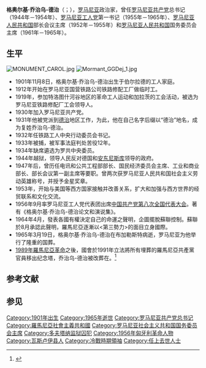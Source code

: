 {{noteTA
|1=zh-cn:乔治;zh-tw:喬治;zh-hk:佐治;
}}
{{Infobox Officeholder
| name= 格奥尔基·乔治乌-德治
| original_name = {{lang|ro|Gheorghe Gheorghiu-Dej}}
| image = Gheorghe Gheorghiu-Dej1.jpg
| imagesize= 150px
| nationality= {{flag|ROU|1965}}
| country= {{ROU}}
| order = 8
| office =罗马尼亚共产党中央委员会总书记
| term_start=1944年10月19日
| term_end=1954年4月19日
| predecessor=[[斯特凡·福里什|斯特凡·福里什]]
| successor= [[格奥尔基·阿波斯托尔|格奥尔基·阿波斯托尔]]
| term_start1 = {{Start date|1955|9|30|df=y}}
| term_end1 = 1965年3月19日
| predecessor1 = [[格奥尔基·阿波斯托尔|格奥尔基·阿波斯托尔]]
| successor1 = [[尼古拉·齐奥塞斯库|尼古拉·齐奥塞斯库]]
| order2 = 4
| office2= 罗马尼亚社会主义共和国国务委员会主席
| term_start2= 1961年3月25日
| term_end2= 1965年3月19日<br />（{{age in years and days|1961|3|25|1965|3|19|age=no}}）
| predecessor2= [[扬·格奥尔基·毛雷尔|扬·格奥尔基·毛雷尔]]
| successor2= [[基伏·斯托伊卡|基伏·斯托伊卡]]
| order3 = 2
| office3=罗马尼亚总理
| term_start3= 1952年6月2日
| term_end3= 1955年10月4日<br />（{{age in years and days|1952|6|2|1955|10|4|age=no}}）
| predecessor3= [[彼得鲁·格罗查|彼得鲁·格罗查]]
| successor3= [[基伏·斯托伊卡|基伏·斯托伊卡]]
| birth_date={{birth date|1901|11|8}}
| birth_place={{flag|Kingdom of Romania}}[[伯尔拉德|伯尔拉德]]
| death_date={{death date and age|1965|3|19|1901|11|8}}
| death_place={{flag|罗马尼亚社会主义共和国}}[[布加勒斯特|布加勒斯特]]
| spouse= {{link-en|玛丽亚·阿列克谢|Maria Alexe}}
| children=
| party= [[罗马尼亚共产党|罗马尼亚共产党]]
| religion= [[无神论|无]]
| signature= 
}}
{{馬克思列寧主義}}
'''格奥尔基·乔治乌-德治'''（{{lang-ro|Gheorghe Gheorghiu-Dej}}；{{bd|1901年|11月8日|1965年|3月19日|}}），[[罗马尼亚|罗马尼亚]]政治家，曾任[[罗马尼亚共产党|罗马尼亚共产党]]总书记（1944年－1954年）、[[罗马尼亚工人党|罗马尼亚工人党]]第一书记（1955年－1965年）、[[罗马尼亚人民共和国|罗马尼亚人民共和国]]部长会议主席（1952年－1955年）和[[罗马尼亚人民共和国|罗马尼亚人民共和国]]国务委员会主席（1961年－1965年）。

== 生平 ==
[[File:MONUMENT_CAROL.jpg|thumb]]
[[File:Mormant_GGDej_1.jpg|thumb]]
* 1901年11月8日，格奥尔基·乔治乌-德治出生于伯尔拉德的工人家庭。
* 1912年开始在罗马尼亚国营铁路公司铁路修配工厂做临时工。
* 1919年，参加特洛图什河谷地区的革命工人运动和加拉茨的工会活动，被选为罗马尼亚铁路修配厂工会领导人。
* 1930年加入罗马尼亚共产党。
* 1931年他被党派到[[代日|德治]]地区工作，为此，他在自己名字后缀以“德治”地名，成为复姓乔治乌-德治。
* 1932年任铁路工人中央行动委员会书记。
* 1933年被捕，被军事法庭判处苦役12年。
* 1934年缺席遴选为罗共中央委员。
* 1944年越狱，领导人民反对德国和[[安东尼斯库|安东尼斯库]]领导的政府。
* 1947年后，曾历任电讯和公共工程部部长、国民经济委员会主席、工业和商业部长、部长会议第一副主席等要职。曾两次获罗马尼亚人民共和国社会主义劳动英雄称号，并授予金星奖章。
* 1953年，开始与美国等西方国家接触并改善关系，扩大和加强与西方世界的经贸联系和文化交流。
* 1956年9月率罗马尼亚工人党代表团出席[[中国共产党第八次全国代表大会|中国共产党第八次全国代表大会]]。著有《格奥尔基·乔治乌-德治论文和演说集》。
*1964年4月，發表各國有權決定自己的命運之聲明，企圖擺脫蘇聯控制。蘇聯於8月承認此聲明，羅馬尼亞逐漸以<第三勢力>的面目立身國際。
* 1965年3月19日，格奥尔基·乔治乌-德治在布加勒斯特病逝，罗马尼亚为他举行了隆重的国葬。
* [[1989年羅馬尼亞革命|1989年羅馬尼亞革命]]之後，國會於1991年立法將所有埋葬的羅馬尼亞共產黨官員移出纪念塔，乔治乌-德治被改葬在{{link-en|贝卢公墓|Bellu Cemetery}}。<ref name="StanVancea2015">{{cite book|author1=Lavinia Stan|author2=Diane Vancea|title=''Post-Communist Romania at Twenty-Five: Linking Past, Present, and Future''|url=http://books.google.com/books?id=I2zHCQAAQBAJ&pg=PA46|date=24 June 2015|publisher=Lexington Books|isbn=978-1-4985-0110-1|pages=46}}</ref>

==参考文献==
{{reflist}}
==参见==
{{start box}}
{{succession box|[[扬·格奥尔基·毛雷尔|扬·格奥尔基·毛雷尔]]|[[基伏·斯托伊卡|基伏·斯托伊卡]]|[[File:Coat_of_arms_of_the_Socialist_Republic_of_Romania.svg|22px]][[罗马尼亚社会主义共和国|罗马尼亚社会主义共和国]][[罗马尼亚总统|国务委员会主席]]|1961年－1965年}}
{{succession box|[[格奥尔基·阿波斯托尔|格奥尔基·阿波斯托尔]]|[[尼古拉·齐奥塞斯库|尼古拉·齐奥塞斯库]]|[[File:Coat_of_arms_of_PCR.svg|22px]][[罗马尼亚共产党|罗马尼亚共产党]]中央委员会总书记|1955年－1965年}}
{{succession box|[[佩特鲁·格罗查|佩特鲁·格罗查]]|[[基伏·斯托伊卡|基伏·斯托伊卡]]|[[File:Coat_of_arms_of_the_Socialist_Republic_of_Romania.svg|22px]][[罗马尼亚社会主义共和国|罗马尼亚社会主义共和国]][[罗马尼亚总理|部长会议主席]]|1952年－1955年}}
{{succession box|[[斯特凡·福里什|斯特凡·福里什]]|[[格奥尔基·阿波斯托尔|格奥尔基·阿波斯托尔]]|[[File:Coat_of_arms_of_PCR.svg|22px]][[罗马尼亚共产党|罗马尼亚共产党]]中央委员会总书记|1944年－1954年}}
{{end box}}
{{罗马尼亚总理}}
{{东方集团执政党领导人}}
{{冷戰相關人物}}
{{Authority control}}
{{DEFAULTSORT:Gheorghiu-Dej, Gheorghe}}
[[Category:1901年出生|Category:1901年出生]]
[[Category:1965年逝世|Category:1965年逝世]]
[[Category:罗马尼亚共产党总书记|Category:罗马尼亚共产党总书记]]
[[Category:羅馬尼亞社會主義共和國|Category:羅馬尼亞社會主義共和國]]
[[Category:罗马尼亚社会主义共和国国务委员会主席|Category:罗马尼亚社会主义共和国国务委员会主席]]
[[Category:多夫塔纳监狱囚犯|Category:多夫塔纳监狱囚犯]]
[[Category:1956年匈牙利革命人物|Category:1956年匈牙利革命人物]]
[[Category:瓦斯卢伊县人|Category:瓦斯卢伊县人]]
[[Category:冷戰時期領袖|Category:冷戰時期領袖]]
[[Category:任上去世人士|Category:任上去世人士]]
